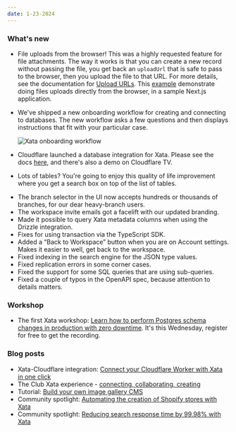 ```yaml
---
date: 1-23-2024
---
```


### What's new

- File uploads from the browser! This was a highly requested feature for file attachments. The way it works is that you can create a new record without passing the file, you get back an `uploadUrl` that is safe to pass to the browser, then you upload the file to that URL. For more details, see the documentation for [Upload URLs](https://xata.io/docs/concepts/file-attachments#upload-urls). This [example](https://github.com/xataio/examples/tree/main/apps/sample-nextjs-upload-file) demonstrate doing files uploads directly from the browser, in a sample Next.js application.
- We've shipped a new onboarding workflow for creating and connecting to databases. The new workflow asks a few questions and then displays instructions that fit with your particular case.

  ![Xata onboarding workflow](images/onboarding_workflow.png)

- Cloudflare launched a database integration for Xata. Please see the docs [here](https://developers.cloudflare.com/workers/databases/native-integrations/xata/), and there's also a demo on Cloudflare TV.
- Lots of tables? You're going to enjoy this quality of life improvement where you get a search box on top of the list of tables.

<ArticleVideo 
    platform="html" 
    src="https://us-east-1.storage.xata.sh/ma7stcfqbd7dh285mvnrll36v8" 
    width="1042"
    height="696"
/>

- The branch selector in the UI now accepts hundreds or thousands of branches, for our dear heavy-branch users.
- The workspace invite emails got a facelift with our updated branding.
- Made it possible to query Xata metadata columns when using the Drizzle integration.
- Fixes for using transaction via the TypeScript SDK.
- Added a “Back to Workspace” button when you are on Account settings. Makes it easier to well, get back to the workspace.
- Fixed indexing in the search engine for the JSON type values.
- Fixed replication errors in some corner cases.
- Fixed the support for some SQL queries that are using sub-queries.
- Fixed a couple of typos in the OpenAPI spec, because attention to details matters.

### Workshop

- The first Xata workshop: [Learn how to perform Postgres schema changes in production with zero downtime](https://event.webinarjam.com/register/4/6ykxlh9). It's this Wednesday, register for free to get the recording.

### Blog posts

- Xata-Cloudflare integration: [Connect your Cloudflare Worker with Xata in one click](https://xata.io/blog/cloudflare-integration)
- The Club Xata experience - [connecting, collaborating, creating](https://xata.io/blog/offsite-tenerife-2023)
- Tutorial: [Build your own image gallery CMS](https://xata.io/blog/build-image-gallery-astro-cloudflare)
- Community spotlight: [Automating the creation of Shopify stores with Xata](https://xata.io/blog/community-spotlight-automate-shopify-store-creation)
- Community spotlight: [Reducing search response time by 99.98% with Xata](https://xata.io/blog/community-spotlight-reducing-search-time)
